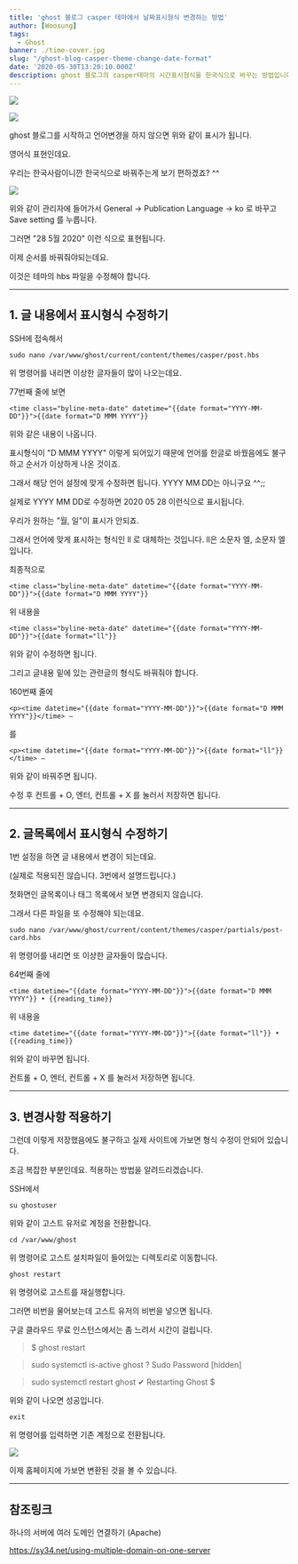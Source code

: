 ```yaml
---
title: 'ghost 블로그 casper 테마에서 날짜표시형식 변경하는 방법'
author: [Woosung]
tags: 
  - Ghost
banner: ./time-cover.jpg
slug: "/ghost-blog-casper-theme-change-date-format"
date: '2020-05-30T13:20:10.000Z'
description: ghost 블로그의 casper테마의 시간표시형식을 한국식으로 바꾸는 방법입니다. hbs를 수정하고 ghost를 재실행하면 변경이 가능합니다.
---
```

![](./time-cover.jpg)

![](./01-before.png)

ghost 블로그를 시작하고 언어변경을 하지 않으면 위와 같이 표시가 됩니다.

영어식 표현인데요. 

우리는 한국사람이니깐 한국식으로 바꿔주는게 보기 편하겠죠? ^^

![](./03-language.png)

위와 같이 관리자에 들어가서 General -> Publication Language -> ko 로 바꾸고 Save setting 를 누릅니다.

그러면 "28 5월 2020" 이런 식으로 표현됩니다.

이제 순서를 바꿔줘야되는데요.

이것은 테마의 hbs 파일을 수정해야 합니다.

---

## 1. 글 내용에서 표시형식 수정하기

SSH에 접속해서

    sudo nano /var/www/ghost/current/content/themes/casper/post.hbs
    

위 명령어를 내리면 이상한 글자들이 많이 나오는데요.

77번째 줄에 보면

    <time class="byline-meta-date" datetime="{{date format="YYYY-MM-DD"}}">{{date format="D MMM YYYY"}}
    

위와 같은 내용이 나옵니다.

표시형식이 "D MMM YYYY" 이렇게 되어있기 때문에 언어를 한글로 바꿨음에도 불구하고 순서가 이상하게 나온 것이죠.

그래서 해당 언어 설정에 맞게 수정하면 됩니다. YYYY MM DD는 아니구요 ^^;;

실제로 YYYY MM DD로 수정하면 2020 05 28 이런식으로 표시됩니다.

우리가 원하는 "월, 일"이 표시가 안되죠.

그래서 언어에 맞게 표시하는 형식인 ll 로 대체하는 것입니다. ll은 소문자 엘, 소문자 엘 입니다.

최종적으로

    <time class="byline-meta-date" datetime="{{date format="YYYY-MM-DD"}}">{{date format="D MMM YYYY"}}
    

위 내용을

    <time class="byline-meta-date" datetime="{{date format="YYYY-MM-DD"}}">{{date format="ll"}}
    

위와 같이 수정하면 됩니다.

그리고 글내용 밑에 있는 관련글의 형식도 바꿔줘야 합니다.

160번째 줄에

    <p><time datetime="{{date format="YYYY-MM-DD"}}">{{date format="D MMM YYYY"}}</time> –
    

를

    <p><time datetime="{{date format="YYYY-MM-DD"}}">{{date format="ll"}}</time> –
    

위와 같이 바꿔주면 됩니다.

수정 후 컨트롤 + O, 엔터, 컨트롤 + X 를 눌러서 저장하면 됩니다.

---


## 2. 글목록에서 표시형식 수정하기

1번 설정을 하면 글 내용에서 변경이 되는데요.  

(실제로 적용되진 않습니다. 3번에서 설명드립니다.)

첫화면인 글목록이나 태그 목록에서 보면 변경되지 않습니다.

그래서 다른 파일을 또 수정해야 되는데요.

    sudo nano /var/www/ghost/current/content/themes/casper/partials/post-card.hbs
    

위 명령어를 내리면 또 이상한 글자들이 많습니다.

64번째 줄에

    <time datetime="{{date format="YYYY-MM-DD"}}">{{date format="D MMM YYYY"}} • {{reading_time}}
    

위 내용을

    <time datetime="{{date format="YYYY-MM-DD"}}">{{date format="ll"}} • {{reading_time}}
    

위와 같이 바꾸면 됩니다.

컨트롤 + O, 엔터, 컨트롤 + X 를 눌러서 저장하면 됩니다.

---


## 3. 변경사항 적용하기

그런데 이렇게 저장했음에도 불구하고 실제 사이트에 가보면 형식 수정이 안되어 있습니다.

조금 복잡한 부분인데요. 적용하는 방법을 알려드리겠습니다.

SSH에서

    su ghostuser
    

위와 같이 고스트 유저로 계정을 전환합니다.

    cd /var/www/ghost
    

위 명령어로 고스트 설치파일이 들어있는 디렉토리로 이동합니다.

    ghost restart
    

위 명령어로 고스트를 재실행합니다.

그러면 비번을 물어보는데 고스트 유저의 비번을 넣으면 됩니다.

구글 클라우드 무료 인스턴스에서는 좀 느려서 시간이 걸립니다.

> $ ghost restart

> sudo systemctl is-active ghost
> ? Sudo Password [hidden]

> sudo systemctl restart ghost
> ✔ Restarting Ghost
> $

위와 같이 나오면 성공입니다.

    exit
    

위 명령어를 입력하면 기존 계정으로 전환됩니다.

![](./02-after.png)

이제 홈페이지에 가보면 변환된 것을 볼 수 있습니다.

---

## 참조링크


하나의 서버에 여러 도메인 연결하기 (Apache)

<a href="https://sy34.net/using-multiple-domain-on-one-server" target="_blank" rel="noopener noreferrer">https://sy34.net/using-multiple-domain-on-one-server</a>
